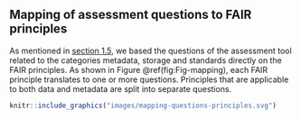## Mapping of assessment questions to FAIR principles 

As mentioned in [section 1.5](#fair-assessment-of-your-data), we based the questions of the assessment tool related to the categories metadata, storage and standards directly on the FAIR principles. As shown in Figure \@ref(fig:Fig-mapping), each FAIR principle translates to one or more questions. Principles that are applicable to both data and metadata are split into separate questions.

```r

knitr::include_graphics("images/mapping-questions-principles.svg")

```

<div>